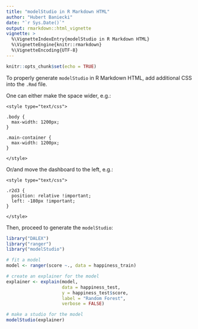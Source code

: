 ```yaml
---
title: "modelStudio in R Markdown HTML"
author: "Hubert Baniecki"
date: "`r Sys.Date()`"
output: rmarkdown::html_vignette
vignette: >
  %\VignetteIndexEntry{modelStudio in R Markdown HTML}
  %\VignetteEngine{knitr::rmarkdown}
  %\VignetteEncoding{UTF-8}
---
```


<!-- STYLES FOR modelStudio -->
<style type="text/css">
.r2d3 {
  position: relative !important;
  left: -180px !important;
}
</style>


```r
knitr::opts_chunk$set(echo = TRUE)
```

To properly generate `modelStudio` in R Markdown HTML, add additional CSS into the `.Rmd` file.

One can either make the space wider, e.g.:

```
<style type="text/css">

.body {
  max-width: 1200px;
}

.main-container {
  max-width: 1200px;
}

</style>
```

Or/and move the dashboard to the left, e.g.:

```
<style type="text/css">

.r2d3 {
  position: relative !important;
  left: -180px !important;
}

</style>
```

Then, proceed to generate the `modelStudio`:

```r
library("DALEX")
library("ranger")
library("modelStudio")

# fit a model
model <- ranger(score ~., data = happiness_train)

# create an explainer for the model    
explainer <- explain(model,
                     data = happiness_test,
                     y = happiness_test$score,
                     label = "Random Forest",
                     verbose = FALSE)

# make a studio for the model
modelStudio(explainer)
```